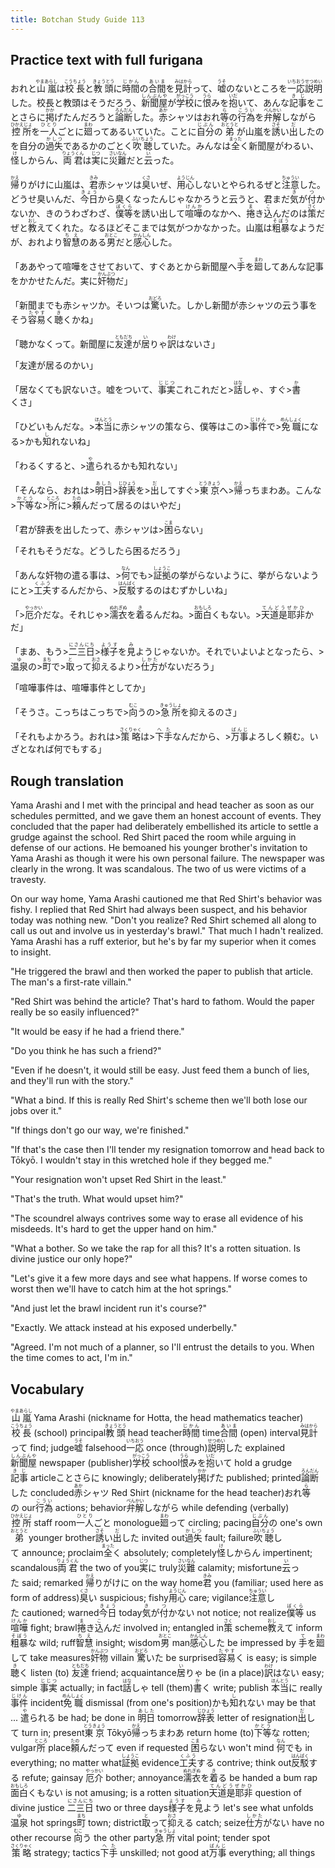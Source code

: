 ```yaml
---
title: Botchan Study Guide 113
---
```


## Practice text with full furigana

<p>
おれと<ruby><rb>山嵐</rb><rt>やまあらし</rt></ruby>は<ruby><rb>校長</rb><rt>こうちょう</rt></ruby>と<ruby><rb>教頭</rb><rt>きょうとう</rt></ruby>に<ruby><rb>時間</rb><rt>じかん</rt></ruby>の<ruby><rb>合間</rb><rt>あいま</rt></ruby>を<ruby><rb>見計</rb><rt>みはから</rt></ruby>って、<ruby><rb>嘘</rb><rt>うそ</rt></ruby>のないところを<ruby><rb>一応</rb><rt>いちおう</rt></ruby><ruby><rb>説明</rb><rt>せつめい</rt></ruby>した。校長と教頭はそうだろう、<ruby><rb>新聞屋</rb><rt>しんぶんや</rt></ruby>が<ruby><rb>学校</rb><rt>がっこう</rt></ruby>に<ruby><rb>恨</rb><rt>うら</rt></ruby>みを<ruby><rb>抱</rb><rt>いだ</rt></ruby>いて、あんな<ruby><rb>記事</rb><rt>きじ</rt></ruby>をことさらに<ruby><rb>掲</rb><rt>かか</rt></ruby>げたんだろうと<ruby><rb>論断</rb><rt>ろんだん</rt></ruby>した。<ruby><rb>赤</rb><rt>あか</rt></ruby>シャツはおれ<ruby><rb>等</rb><rt>ら</rt></ruby>の<ruby><rb>行為</rb><rt>こうい</rt></ruby>を<ruby><rb>弁解</rb><rt>べんかい</rt></ruby>しながら<ruby><rb>控所</rb><rt>ひかえじょ</rt></ruby>を<ruby><rb>一人</rb><rt>ひとり</rt></ruby>ごとに<ruby><rb>廻</rb><rt>まわ</rt></ruby>ってあるいていた。ことに<ruby><rb>自分</rb><rt>じぶん</rt></ruby>の<ruby><rb>弟</rb><rt>おとうと</rt></ruby>が山嵐を<ruby><rb>誘</rb><rt>さそ</rt></ruby>い<ruby><rb>出</rb><rt>だ</rt></ruby>したのを自分の<ruby><rb>過失</rb><rt>かしつ</rt></ruby>であるかのごとく<ruby><rb>吹聴</rb><rt>ふいちょう</rt></ruby>していた。みんなは<ruby><rb>全</rb><rt>まった</rt></ruby>く新聞屋がわるい、<ruby><rb>怪</rb><rt>け</rt></ruby>しからん、<ruby><rb>両君</rb><rt>りょうくん</rt></ruby>は<ruby><rb>実</rb><rt>じつ</rt></ruby>に<ruby><rb>災難</rb><rt>さいなん</rt></ruby>だと<ruby><rb>云</rb><rt>い</rt></ruby>った。
</p>

<p>
<ruby><rb>帰</rb><rt>かえ</rt></ruby>りがけに山嵐は、<ruby><rb>君</rb><rt>きみ</rt></ruby>赤シャツは<ruby><rb>臭</rb><rt>くさ</rt></ruby>いぜ、<ruby><rb>用心</rb><rt>ようじん</rt></ruby>しないとやられるぜと<ruby><rb>注意</rb><rt>ちゅうい</rt></ruby>した。どうせ臭いんだ、<ruby><rb>今日</rb><rt>きょう</rt></ruby>から臭くなったんじゃなかろうと云うと、君まだ<ruby><rb>気</rb><rt>き</rt></ruby>が<ruby><rb>付</rb><rt>つ</rt></ruby>かないか、きのうわざわざ、<ruby><rb>僕等</rb><rt>ぼくら</rt></ruby>を誘い出して<ruby><rb>喧嘩</rb><rt>けんか</rt></ruby>のなかへ、<ruby><rb>捲</rb><rt>ま</rt></ruby>き<ruby><rb>込</rb><rt>こ</rt></ruby>んだのは<ruby><rb>策</rb><rt>さく</rt></ruby>だぜと<ruby><rb>教</rb><rt>おし</rt></ruby>えてくれた。なるほどそこまでは気がつかなかった。山嵐は<ruby><rb>粗暴</rb><rt>そぼう</rt></ruby>なようだが、おれより<ruby><rb>智慧</rb><rt>ちえ</rt></ruby>のある<ruby><rb>男</rb><rt>おとこ</rt></ruby>だと<ruby><rb>感心</rb><rt>かんしん</rt></ruby>した。
</p>

<p>
「ああやって喧嘩をさせておいて、すぐあとから新聞屋へ<ruby><rb>手</rb><rt>て</rt></ruby>を<ruby><rb>廻</rb><rt>まわ</rt></ruby>してあんな記事をかかせたんだ。実に<ruby><rb>奸物</rb><rt>かんぶつ</rt></ruby>だ」
</p>

<p>
「新聞までも赤シャツか。そいつは<ruby><rb>驚</rb><rt>おどろ</rt></ruby>いた。しかし新聞が赤シャツの云う事をそう<ruby><rb>容易</rb><rt>たやす</rt></ruby>く<ruby><rb>聴</rb><rt>き</rt></ruby>くかね」
</p>

<p>
「聴かなくって。新聞屋に<ruby><rb>友達</rb><rt>ともだち</rt></ruby>が<ruby><rb>居</rb><rt>い</rt></ruby>りゃ<ruby><rb>訳</rb><rt>わけ</rt></ruby>はないさ」
</p>

<p>
「友達が居るのかい」
</p>

<p>
「居なくても訳ないさ。嘘をついて、<ruby><rb>事実</rb><rt>じじつ</rt></ruby>これこれだと><ruby><rb>話</rb><rt>はな</rt></ruby>しゃ、すぐ><ruby><rb>書</rb><rt>か</rt></ruby>くさ」
</p>

<p>
「ひどいもんだな。><ruby><rb>本当</rb><rt>ほんとう</rt></ruby>に赤シャツの策なら、僕等はこの><ruby><rb>事件</rb><rt>じけん</rt></ruby>で><ruby><rb>免職</rb><rt>めんしょく</rt></ruby>になる>かも<ruby><rb>知</rb><rt>し</rt></ruby>れないね」
</p>

<p>
「わるくすると、><ruby><rb>遣</rb><rt>や</rt></ruby>られるかも知れない」
</p>

<p>
「そんなら、おれは><ruby><rb>明日</rb><rt>あした</rt></ruby>><ruby><rb>辞表</rb><rt>じひょう</rt></ruby>を><ruby><rb>出</rb><rt>だ</rt></ruby>してすぐ><ruby><rb>東京</rb><rt>とうきょう</rt></ruby>へ><ruby><rb>帰</rb><rt>かえ</rt></ruby>っちまわあ。こんな><ruby><rb>下等</rb><rt>かとう</rt></ruby>な><ruby><rb>所</rb><rt>ところ</rt></ruby>に><ruby><rb>頼</rb><rt>たの</rt></ruby>んだって居るのはいやだ」
</p>

<p>
「君が辞表を出したって、赤シャツは><ruby><rb>困</rb><rt>こま</rt></ruby>らない」
</p>

<p>
「それもそうだな。どうしたら困るだろう」
</p>

<p>
「あんな奸物の遣る事は、><ruby><rb>何</rb><rt>なん</rt></ruby>でも><ruby><rb>証拠</rb><rt>しょうこ</rt></ruby>の挙がらないように、挙がらないようにと><ruby><rb>工夫</rb><rt>くふう</rt></ruby>するんだから、><ruby><rb>反駁</rb><rt>はんばく</rt></ruby>するのはむずかしいね」
</p>

<p>
「><ruby><rb>厄介</rb><rt>やっかい</rt></ruby>だな。それじゃ><ruby><rb>濡衣</rb><rt>ぬれぎぬ</rt></ruby>を<ruby><rb>着</rb><rt>き</rt></ruby>るんだね。><ruby><rb>面白</rb><rt>おもしろ</rt></ruby>くもない。><ruby><rb>天道是耶非</rb><rt>てんどうぜかひ</rt></ruby>かだ」
</p>

<p>
「まあ、もう><ruby><rb>二三日</rb><rt>にさんにち</rt></ruby>><ruby><rb>様子</rb><rt>ようす</rt></ruby>を<ruby><rb>見</rb><rt>み</rt></ruby>ようじゃないか。それでいよいよとなったら、><ruby><rb>温泉</rb><rt>ゆ</rt></ruby>の><ruby><rb>町</rb><rt>まち</rt></ruby>で><ruby><rb>取</rb><rt>と</rt></ruby>って<ruby><rb>抑</rb><rt>おさ</rt></ruby>えるより><ruby><rb>仕方</rb><rt>しかた</rt></ruby>がないだろう」
</p>

<p>
「喧嘩事件は、喧嘩事件としてか」
</p>

<p>
「そうさ。こっちはこっちで><ruby><rb>向</rb><rt>むこ</rt></ruby>うの><ruby><rb>急所</rb><rt>きゅうしょ</rt></ruby>を抑えるのさ」
</p>

<p>
「それもよかろう。おれは><ruby><rb>策略</rb><rt>さくりゃく</rt></ruby>は><ruby><rb>下手</rb><rt>へた</rt></ruby>なんだから、><ruby><rb>万事</rb><rt>ばんじ</rt></ruby>よろしく頼む。いざとなれば何でもする」
</p>


## Rough translation

Yama Arashi and I met with the principal and head teacher as soon as our schedules permitted, and we gave them an honest account of events. They concluded that the paper had deliberately embellished its article to settle a grudge against the school. Red Shirt paced the room while arguing in defense of our actions. He bemoaned his younger brother's invitation to Yama Arashi as though it were his own personal failure. The newspaper was clearly in the wrong. It was scandalous. The two of us were victims of a travesty.

On our way home, Yama Arashi cautioned me that Red Shirt's behavior was fishy. I replied that Red Shirt had always been suspect, and his behavior today was nothing new. "Don't you realize? Red Shirt schemed all along to call us out and involve us in yesterday's brawl." That much I hadn't realized. Yama Arashi has a ruff exterior, but he's by far my superior when it comes to insight.

"He triggered the brawl and then worked the paper to publish that article. The man's a first-rate villain."

"Red Shirt was behind the article? That's hard to fathom. Would the paper really be so easily influenced?"

"It would be easy if he had a friend there."

"Do you think he has such a friend?"

"Even if he doesn't, it would still be easy. Just feed them a bunch of lies, and they'll run with the story."

"What a bind. If this is really Red Shirt's scheme then we'll both lose our jobs over it."

"If things don't go our way, we're finished."

"If that's the case then I'll tender my resignation tomorrow and head back to Tōkyō. I wouldn't stay in this wretched hole if they begged me."

"Your resignation won't upset Red Shirt in the least."

"That's the truth. What would upset him?"

"The scoundrel always contrives some way to erase all evidence of his misdeeds. It's hard to get the upper hand on him."

"What a bother. So we take the rap for all this? It's a rotten situation. Is divine justice our only hope?"

"Let's give it a few more days and see what happens. If worse comes to worst then we'll have to catch him at the hot springs."

"And just let the brawl incident run it's course?"

"Exactly. We attack instead at his exposed underbelly."

"Agreed. I'm not much of a planner, so I'll entrust the details to you. When the time comes to act, I'm in."


## Vocabulary

<p>
<span className="vocabstudy"><ruby><rb>山嵐</rb><rt>やまあらし</rt></ruby>&nbsp;Yama Arashi (nickname for Hotta, the head mathematics teacher)</span><span className="vocabstudy"><ruby><rb>校長</rb><rt>こうちょう</rt></ruby>&nbsp;(school) principal</span><span className="vocabstudy"><ruby><rb>教頭</rb><rt>きょうとう</rt></ruby>&nbsp;head teacher</span><span className="vocabstudy"><ruby><rb>時間</rb><rt>じかん</rt></ruby>&nbsp;time</span><span className="vocabstudy"><ruby><rb>合間</rb><rt>あいま</rt></ruby>&nbsp;(open) interval</span><span className="vocabstudy"><ruby><rb>見計</rb><rt>みはから</rt></ruby>って&nbsp;find; judge</span><span className="vocabstudy"><ruby><rb>嘘</rb><rt>うそ</rt></ruby>&nbsp;falsehood</span><span className="vocabstudy"><ruby><rb>一応</rb><rt>いちおう</rt></ruby>&nbsp;once (through)</span><span className="vocabstudy"><ruby><rb>説明</rb><rt>せつめい</rt></ruby>した&nbsp;explained</span><span className="vocabstudy"><ruby><rb>新聞屋</rb><rt>しんぶんや</rt></ruby>&nbsp;newspaper (publisher)</span><span className="vocabstudy"><ruby><rb>学校</rb><rt>がっこう</rt></ruby>&nbsp;school</span><span className="vocabstudy"><ruby><rb>恨</rb><rt>うら</rt></ruby>みを<ruby><rb>抱</rb><rt>いだ</rt></ruby>いて&nbsp;hold a grudge</span><span className="vocabstudy"><ruby><rb>記事</rb><rt>きじ</rt></ruby>&nbsp;article</span><span className="vocabstudy">ことさらに&nbsp;knowingly; deliberately</span><span className="vocabstudy"><ruby><rb>掲</rb><rt>かか</rt></ruby>げた&nbsp;published; printed</span><span className="vocabstudy"><ruby><rb>論断</rb><rt>ろんだん</rt></ruby>した&nbsp;concluded</span><span className="vocabstudy"><ruby><rb>赤</rb><rt>あか</rt></ruby>シャツ&nbsp;Red Shirt (nickname for the head teacher)</span><span className="vocabstudy">おれ<ruby><rb>等</rb><rt>ら</rt></ruby>の&nbsp;our</span><span className="vocabstudy"><ruby><rb>行為</rb><rt>こうい</rt></ruby>&nbsp;actions; behavior</span><span className="vocabstudy"><ruby><rb>弁解</rb><rt>べんかい</rt></ruby>しながら&nbsp;while defending (verbally)</span><span className="vocabstudy"><ruby><rb>控所</rb><rt>ひかえじょ</rt></ruby>&nbsp;staff room</span><span className="vocabstudy"><ruby><rb>一人</rb><rt>ひとり</rt></ruby>ごと&nbsp;monologue</span><span className="vocabstudy"><ruby><rb>廻</rb><rt>まわ</rt></ruby>って&nbsp;circling; pacing</span><span className="vocabstudy"><ruby><rb>自分</rb><rt>じぶん</rt></ruby>の&nbsp;one's own</span><span className="vocabstudy"><ruby><rb>弟</rb><rt>おとうと</rt></ruby>&nbsp;younger brother</span><span className="vocabstudy"><ruby><rb>誘</rb><rt>さそ</rt></ruby>い<ruby><rb>出</rb><rt>だ</rt></ruby>した&nbsp;invited out</span><span className="vocabstudy"><ruby><rb>過失</rb><rt>かしつ</rt></ruby>&nbsp;fault; failure</span><span className="vocabstudy"><ruby><rb>吹聴</rb><rt>ふいちょう</rt></ruby>して&nbsp;announce; proclaim</span><span className="vocabstudy"><ruby><rb>全</rb><rt>まった</rt></ruby>く&nbsp;absolutely; completely</span><span className="vocabstudy"><ruby><rb>怪</rb><rt>け</rt></ruby>しからん&nbsp;impertinent; scandalous</span><span className="vocabstudy"><ruby><rb>両君</rb><rt>りょうくん</rt></ruby>&nbsp;the two of you</span><span className="vocabstudy"><ruby><rb>実</rb><rt>じつ</rt></ruby>に&nbsp;truly</span><span className="vocabstudy"><ruby><rb>災難</rb><rt>さいなん</rt></ruby>&nbsp;calamity; misfortune</span><span className="vocabstudy"><ruby><rb>云</rb><rt>い</rt></ruby>った&nbsp;said; remarked</span>
<span className="vocabstudy"><ruby><rb>帰</rb><rt>かえ</rt></ruby>りがけに&nbsp;on the way home</span><span className="vocabstudy"><ruby><rb>君</rb><rt>きみ</rt></ruby>&nbsp;you (familiar; used here as form of address)</span><span className="vocabstudy"><ruby><rb>臭</rb><rt>くさ</rt></ruby>い&nbsp;suspicious; fishy</span><span className="vocabstudy"><ruby><rb>用心</rb><rt>ようじん</rt></ruby>&nbsp;care; vigilance</span><span className="vocabstudy"><ruby><rb>注意</rb><rt>ちゅうい</rt></ruby>した&nbsp;cautioned; warned</span><span className="vocabstudy"><ruby><rb>今日</rb><rt>きょう</rt></ruby>&nbsp;today</span><span className="vocabstudy"><ruby><rb>気</rb><rt>き</rt></ruby>が<ruby><rb>付</rb><rt>つ</rt></ruby>かない&nbsp;not notice; not realize</span><span className="vocabstudy"><ruby><rb>僕等</rb><rt>ぼくら</rt></ruby>&nbsp;us</span><span className="vocabstudy"><ruby><rb>喧嘩</rb><rt>けんか</rt></ruby>&nbsp;fight; brawl</span><span className="vocabstudy"><ruby><rb>捲</rb><rt>ま</rt></ruby>き<ruby><rb>込</rb><rt>こ</rt></ruby>んだ&nbsp;involved in; entangled in</span><span className="vocabstudy"><ruby><rb>策</rb><rt>さく</rt></ruby>&nbsp;scheme</span><span className="vocabstudy"><ruby><rb>教</rb><rt>おし</rt></ruby>えて&nbsp;inform</span><span className="vocabstudy"><ruby><rb>粗暴</rb><rt>そぼう</rt></ruby>な&nbsp;wild; ruff</span><span className="vocabstudy"><ruby><rb>智慧</rb><rt>ちえ</rt></ruby>&nbsp;insight; wisdom</span><span className="vocabstudy"><ruby><rb>男</rb><rt>おとこ</rt></ruby>&nbsp;man</span><span className="vocabstudy"><ruby><rb>感心</rb><rt>かんしん</rt></ruby>した&nbsp;be impressed by</span>
<span className="vocabstudy"><ruby><rb>手</rb><rt>て</rt></ruby>を<ruby><rb>廻</rb><rt>まわ</rt></ruby>して&nbsp;take measures</span><span className="vocabstudy"><ruby><rb>奸物</rb><rt>かんぶつ</rt></ruby>&nbsp;villain</span>
<span className="vocabstudy"><ruby><rb>驚</rb><rt>おどろ</rt></ruby>いた&nbsp;be surprised</span><span className="vocabstudy"><ruby><rb>容易</rb><rt>たやす</rt></ruby>く&nbsp;is easy; is simple</span><span className="vocabstudy"><ruby><rb>聴</rb><rt>き</rt></ruby>く&nbsp;listen (to)</span>
<span className="vocabstudy"><ruby><rb>友達</rb><rt>ともだち</rt></ruby>&nbsp;friend; acquaintance</span><span className="vocabstudy"><ruby><rb>居</rb><rt>い</rt></ruby>りゃ&nbsp;be (in a place)</span><span className="vocabstudy"><ruby><rb>訳</rb><rt>わけ</rt></ruby>はない&nbsp;easy; simple</span>
<span className="vocabstudy"><ruby><rb>事実</rb><rt>じじつ</rt></ruby>&nbsp;actually; in fact</span><span className="vocabstudy"><ruby><rb>話</rb><rt>はな</rt></ruby>しゃ&nbsp;tell (them)</span><span className="vocabstudy"><ruby><rb>書</rb><rt>か</rt></ruby>く&nbsp;write; publish</span>
<span className="vocabstudy"><ruby><rb>本当</rb><rt>ほんとう</rt></ruby>に&nbsp;really</span><span className="vocabstudy"><ruby><rb>事件</rb><rt>じけん</rt></ruby>&nbsp;incident</span><span className="vocabstudy"><ruby><rb>免職</rb><rt>めんしょく</rt></ruby>&nbsp;dismissal (from one's position)</span><span className="vocabstudy">かも<ruby><rb>知</rb><rt>し</rt></ruby>れない&nbsp;may be that ...</span>
<span className="vocabstudy"><ruby><rb>遣</rb><rt>や</rt></ruby>られる&nbsp;be had; be done in</span>
<span className="vocabstudy"><ruby><rb>明日</rb><rt>あした</rt></ruby>&nbsp;tomorrow</span><span className="vocabstudy"><ruby><rb>辞表</rb><rt>じひょう</rt></ruby>&nbsp;letter of resignation</span><span className="vocabstudy"><ruby><rb>出</rb><rt>だ</rt></ruby>して&nbsp;turn in; present</span><span className="vocabstudy"><ruby><rb>東京</rb><rt>とうきょう</rt></ruby>&nbsp;Tōkyō</span><span className="vocabstudy"><ruby><rb>帰</rb><rt>かえ</rt></ruby>っちまわあ&nbsp;return home (to)</span><span className="vocabstudy"><ruby><rb>下等</rb><rt>かとう</rt></ruby>な&nbsp;rotten; vulgar</span><span className="vocabstudy"><ruby><rb>所</rb><rt>ところ</rt></ruby>&nbsp;place</span><span className="vocabstudy"><ruby><rb>頼</rb><rt>たの</rt></ruby>んだって&nbsp;even if requested</span>
<span className="vocabstudy"><ruby><rb>困</rb><rt>こま</rt></ruby>らない&nbsp;won't mind</span>
<span className="vocabstudy"><ruby><rb>何</rb><rt>なん</rt></ruby>でも&nbsp;in everything; no matter what</span><span className="vocabstudy"><ruby><rb>証拠</rb><rt>しょうこ</rt></ruby>&nbsp;evidence</span><span className="vocabstudy"><ruby><rb>工夫</rb><rt>くふう</rt></ruby>する&nbsp;contrive; think out</span><span className="vocabstudy"><ruby><rb>反駁</rb><rt>はんばく</rt></ruby>する&nbsp;refute; gainsay</span>
<span className="vocabstudy"><ruby><rb>厄介</rb><rt>やっかい</rt></ruby>&nbsp;bother; annoyance</span><span className="vocabstudy"><ruby><rb>濡衣</rb><rt>ぬれぎぬ</rt></ruby>を<ruby><rb>着</rb><rt>き</rt></ruby>る&nbsp;be handed a bum rap</span><span className="vocabstudy"><ruby><rb>面白</rb><rt>おもしろ</rt></ruby>くもない&nbsp;is not amusing; is a rotten situation</span><span className="vocabstudy"><ruby><rb>天道是耶非</rb><rt>てんどうぜかひ</rt></ruby>&nbsp;question of divine justice</span>
<span className="vocabstudy"><ruby><rb>二三日</rb><rt>にさんにち</rt></ruby>&nbsp;two or three days</span><span className="vocabstudy"><ruby><rb>様子</rb><rt>ようす</rt></ruby>を<ruby><rb>見</rb><rt>み</rt></ruby>よう&nbsp;let's see what unfolds</span><span className="vocabstudy"><ruby><rb>温泉</rb><rt>ゆ</rt></ruby>&nbsp;hot springs</span><span className="vocabstudy"><ruby><rb>町</rb><rt>まち</rt></ruby>&nbsp;town; district</span><span className="vocabstudy"><ruby><rb>取</rb><rt>と</rt></ruby>って<ruby><rb>抑</rb><rt>おさ</rt></ruby>える&nbsp;catch; seize</span><span className="vocabstudy"><ruby><rb>仕方</rb><rt>しかた</rt></ruby>がない&nbsp;have no other recourse</span>
<span className="vocabstudy"><ruby><rb>向</rb><rt>むこ</rt></ruby>う&nbsp;the other party</span><span className="vocabstudy"><ruby><rb>急所</rb><rt>きゅうしょ</rt></ruby>&nbsp;vital point; tender spot</span>
<span className="vocabstudy"><ruby><rb>策略</rb><rt>さくりゃく</rt></ruby>&nbsp;strategy; tactics</span><span className="vocabstudy"><ruby><rb>下手</rb><rt>へた</rt></ruby>&nbsp;unskilled; not good at</span><span className="vocabstudy"><ruby><rb>万事</rb><rt>ばんじ</rt></ruby>&nbsp;everything; all things</span>
</p>
